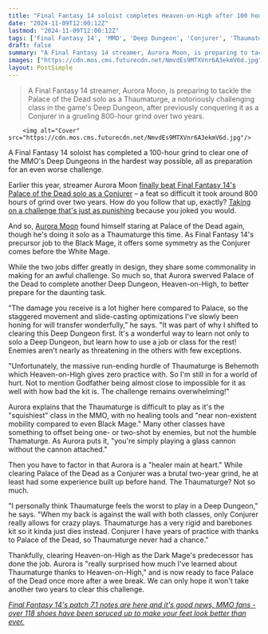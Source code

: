 ```yaml
---
title: "Final Fantasy 14 soloist completes Heaven-on-High after 100 hours using the MMO's 'squishiest' class, all as practice for an even worse challenge: 'I'm still in for a world of hurt'"
date: "2024-11-09T12:00:12Z"
lastmod: "2024-11-09T12:00:12Z"
tags: ['Final Fantasy 14', 'MMO', 'Deep Dungeon', 'Conjurer', 'Thaumaturge', 'Solo', 'Challenge', 'Streaming']
draft: false
summary: "A Final Fantasy 14 streamer, Aurora Moon, is preparing to tackle the Palace of the Dead solo as a Thaumaturge, a notoriously challenging class in the game's Deep Dungeon, after previously conquering it as a Conjurer in a grueling 800-hour grind over two years."
images: ["https://cdn.mos.cms.futurecdn.net/NmvdEs9MTXVnr6A3ekmV6d.jpg"]
layout: PostSimple
---
```

> A Final Fantasy 14 streamer, Aurora Moon, is preparing to tackle the Palace of the Dead solo as a Thaumaturge, a notoriously challenging class in the game's Deep Dungeon, after previously conquering it as a Conjurer in a grueling 800-hour grind over two years.


        <img alt="Cover" src="https://cdn.mos.cms.futurecdn.net/NmvdEs9MTXVnr6A3ekmV6d.jpg"/>
        
A Final Fantasy 14 soloist has completed a 100-hour grind to clear one of the MMO's Deep Dungeons in the hardest way possible, all as preparation for an even worse challenge.

Earlier this year, streamer Aurora Moon [finally beat Final Fantasy 14's Palace of the Dead solo as a Conjurer](https://www.gamesradar.com/games/final-fantasy/after-almost-2-years-and-over-800-hours-this-final-fantasy-14-legend-has-finally-completed-one-of-the-hardest-solo-mmo-challenges-out-there/) – a feat so difficult it took around 800 hours of grind over two years. How do you follow that up, exactly? [Taking on a challenge that's just as punishing](https://www.gamesradar.com/games/final-fantasy/2-years-and-800-hours-later-solo-final-fantasy-14-grinder-finally-completes-one-of-the-mmos-most-punishing-challenges-immediately-starts-another-run-thats-just-as-bad/) because you joked you would.

And so, [Aurora Moon](https://t.co/PrTfXsaA65) found himself staring at Palace of the Dead again, though he's doing it solo as a Thaumaturge this time. As Final Fantasy 14's precursor job to the Black Mage, it offers some symmetry as the Conjurer comes before the White Mage.

While the two jobs differ greatly in design, they share some commonality in making for an awful challenge. So much so, that Aurora swerved Palace of the Dead to complete another Deep Dungeon, Heaven-on-High, to better prepare for the daunting task.

"The damage you receive is a lot higher here compared to Palace, so the staggered movement and slide-casting optimizations I've slowly been honing for will transfer wonderfully," he says. "It was part of why I shifted to clearing this Deep Dungeon first. It's a wonderful way to learn not only to solo a Deep Dungeon, but learn how to use a job or class for the rest! Enemies aren't nearly as threatening in the others with few exceptions.

"Unfortunately, the massive run-ending hurdle of Thaumaturge is Behemoth which Heaven-on-High gives zero practice with. So I'm still in for a world of hurt. Not to mention Godfather being almost close to impossible for it as well with how bad the kit is. The challenge remains overwhelming!"



Aurora explains that the Thaumaturge is difficult to play as it's the "squishiest" class in the MMO, with no healing tools and "near non-existent mobility compared to even Black Mage." Many other classes have something to offset being one- or two-shot by enemies, but not the humble Thamaturge. As Aurora puts it, "you're simply playing a glass cannon without the cannon attached."

Then you have to factor in that Aurora is a "healer main at heart." While clearing Palace of the Dead as a Conjurer was a brutal two-year grind, he at least had some experience built up before hand. The Thaumaturge? Not so much.

"I personally think Thaumaturge feels the worst to play in a Deep Dungeon," he says. "When my back is against the wall with both classes, only Conjurer really allows for crazy plays. Thaumaturge has a very rigid and barebones kit so it kinda just dies instead. Conjurer I have years of practice with thanks to Palace of the Dead, so Thaumaturge never had a chance."

Thankfully, clearing Heaven-on-High as the Dark Mage's predecessor has done the job. Aurora is "really surprised how much I've learned about Thaumaturge thanks to Heaven-on-High," and is now ready to face Palace of the Dead once more after a wee break. We can only hope it won't take another two years to clear this challenge.

[<em>Final Fantasy 14's patch 7.1 notes are here and it's good news, MMO fans - over 118 shoes have been spruced up to make your feet look better than ever.</em>](https://www.gamesradar.com/games/final-fantasy/final-fantasy-14s-patch-7-1-notes-are-here-and-its-good-news-mmo-fans-over-118-shoes-have-been-spruced-up-to-make-your-feet-look-better-than-ever/)
        